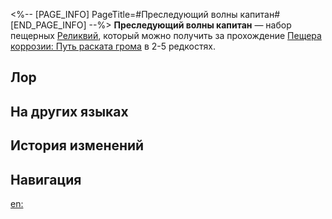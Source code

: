 <%-- [PAGE_INFO]
PageTitle=#Преследующий волны капитан#
[END_PAGE_INFO] --%>
{{Набор Реликвий Инфобокс
|id           = 81264
|Изображение  = Предмет Преследующий волны капитан.png
|Тип          = Пещерная реликвия
|2пБонус      = Повышает крит. урон на 16%.
|4пБонус      = Когда владелец становится целью умения другого союзника, он получает 1 ур. статуса Помощь, который может складываться до 2 раз. Если во время использования сверхспособности владелец имеет 2 ур. статуса Помощь, то он расходует все уровни этого статуса и повышает свою силу атаки на 48% на 1 ход.
|Голова       = Бамбуковая шляпа капитана
|Руки         = Звёздная астролябия капитана
|Тело         = Плащ-ветровка капитана
|Ноги         = Морские сапоги капитана
|Редкость     = 2345
|Источник2.1  = [[Пещера коррозии: Путь раската грома]]
|Источник3.1  = [[Пещера коррозии: Путь раската грома]]
|Источник4.1  = [[Пещера коррозии: Путь раската грома]]
|Источник5.1  = [[Пещера коррозии: Путь раската грома]]
|Источник5.2  = [[Синтез реликвий]]
|Свойство1    = 
|Свойство2    = 
|Свойство3    = 
}}
'''Преследующий волны капитан''' — набор пещерных [[Реликвии|Реликвий]], который можно получить за прохождение [[Пещера коррозии: Путь раската грома]] в 2-5{{Иконка/Звёзды|1}} редкостях.

==Лор==
{{Реликвия Лор|Преследующий волны капитан}}

==На других языках==
{{На других языках
|en   = Wavestrider Captain
|zhs  = 恶海逐波的船长
|zht  = 惡海逐波的船長
|ja   = 荒海を越える船長
|ko   = 거친 파도를 헤치는 선장
|es   = Capitán del mar maldito
|fr   = Capitaine des mers déchaînées
|ru   = Преследующий волны капитан
|th   = Wavestrider Captain
|vi   = Thuyền Trưởng Đuổi Sóng Biển Sâu
|de   = Kapitän über den verfluchten Wellen
|id   = Wavestrider Captain
|pt   = Capitão Navegante de Ondas
}}

==История изменений==
{{История изменений|3.5}}

==Навигация==
{{Наборы реликвий Навбокс}}

[[en:]]
